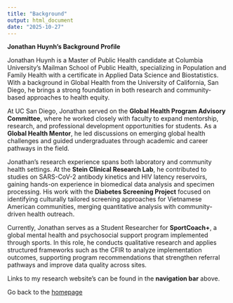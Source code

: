 ```yaml
---
title: "Background"
output: html_document
date: "2025-10-27"
---
```

**Jonathan Huynh's Background Profile** 

Jonathan Huynh is a Master of Public Health candidate at Columbia University’s Mailman School of Public Health, specializing in Population and Family Health with a certificate in Applied Data Science and Biostatistics. With a background in Global Health from the University of California, San Diego, he brings a strong foundation in both research and community-based approaches to health equity.

At UC San Diego, Jonathan served on the **Global Health Program Advisory Committee**, where he worked closely with faculty to expand mentorship, research, and professional development opportunities for students. As a **Global Health Mentor**, he led discussions on emerging global health challenges and guided undergraduates through academic and career pathways in the field.

Jonathan’s research experience spans both laboratory and community health settings. At the **Stein Clinical Research Lab**, he contributed to studies on SARS-CoV-2 antibody kinetics and HIV latency reservoirs, gaining hands-on experience in biomedical data analysis and specimen processing. His work with the **Diabetes Screening Project** focused on identifying culturally tailored screening approaches for Vietnamese American communities, merging quantitative analysis with community-driven health outreach.

Currently, Jonathan serves as a Student Researcher for **SportCoach+**, a global mental health and psychosocial support program implemented through sports. In this role, he conducts qualitative research and applies structured frameworks such as the CFIR to analyze implementation outcomes, supporting program recommendations that strengthen referral pathways and improve data quality across sites.

Links to my research website's can be found in the **navigation bar** above. 

Go back to the [homepage](index.html)
